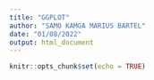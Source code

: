 ```yaml
---
title: "GGPLOT"
author: "SAMO KAMGA MARIUS BARTEL"
date: "01/08/2022"
output: html_document
---
```


```r
knitr::opts_chunk$set(echo = TRUE)
```

